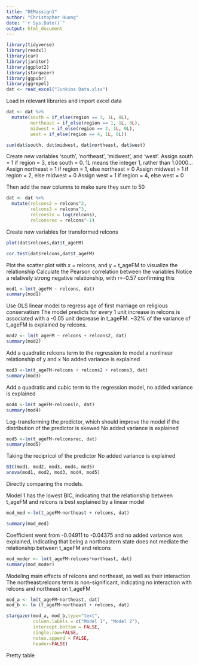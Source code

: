 ```yaml
---
title: "DEMassign1"
author: "Christopher Huong"
date: "`r Sys.Date()`"
output: html_document
---
```


```r
library(tidyverse)
library(readxl)
library(car)
library(janitor)
library(ggplot2)
library(stargazer)
library(ggpubr)
library(ggrepel)
dat <- read_excel("Junkins Data.xlsx")
```
Load in relevant libraries and import excel data

```r
dat <- dat %>%
  mutate(south = if_else(region == 3, 1L, 0L),
         northeast = if_else(region == 1, 1L, 0L),
         midwest = if_else(region == 2, 1L, 0L),
         west = if_else(region == 4, 1L, 0L))

sum(dat$south, dat$midwest, dat$northeast, dat$west)
```
Create new variables 'south', 'northeast', 'midwest', and 'west'.
Assign south = 1 if region = 3, else south = 0. 1L means the integer 1, rather than 1.0000...
Assign northeast = 1 if region = 1, else northeast = 0
Assign midwest = 1 if region = 2, else midwest = 0
Assign west = 1 if region = 4, else west = 0

Then add the new columns to make sure they sum to 50

```r
dat <- dat %>%
  mutate(relcons2 = relcons^2,
         relcons3 = relcons^3,
         relconsln = log(relcons),
         relconsrec = relcons^-1)
```

Create new variables for transformed relcons

```r
plot(dat$relcons,dat$t_ageFM)

cor.test(dat$relcons,dat$t_ageFM)
```

Plot the scatter plot with x = relcons, and y = t_ageFM to visualize the relationship
Calculate the Pearson correlation between the variables
Notice a relatively strong negative relationship, with r=-0.57 confirming this

```r
mod1 <-lm(t_ageFM ~ relcons, dat)
summary(mod1)
```
Use OLS linear model to regress age of first marriage on religious conservatism
The model predicts for every 1 unit increase in relcons is associated with a -0.05 unit decrease in t_ageFM. ~32% of the variance of t_ageFM is explained by relcons. 


```r
mod2 <- lm(t_ageFM ~ relcons + relcons2, dat)
summary(mod2)
```
Add a quadratic relcons term to the regression to model a nonlinear relationship of y and x
No added variance is explained

```r
mod3 <-lm(t_ageFM~relcons + relcons2 + relcons3, dat)
summary(mod3)
```
Add a quadratic and cubic term to the regression model, no added variance is explained

```r
mod4 <-lm(t_ageFM~relconsln, dat)
summary(mod4)
```
Log-transforming the predictor, which should improve the model if the distribution of the predictor is skewed
No added variance is explained

```R
mod5 <-lm(t_ageFM~relconsrec, dat)
summary(mod5)
```
Taking the recipricol of the predictor
No added variance is explained


```R
BIC(mod1, mod2, mod3, mod4, mod5)
anova(mod1, mod2, mod3, mod4, mod5)
```
Directly comparing the models.

Model 1 has the lowest BIC, indicating that the relationship between t_ageFM and relcons is best explained by a linear model

```R
mod_med <-lm(t_ageFM~northeast + relcons, dat)

summary(mod_med)
```
Coefficient went from -0.04911 to -0.04375 and no added variance was explained, indicating that being a northeastern state does not mediate the relationship between t_ageFM and relcons

```r
mod_moder <- lm(t_ageFM~relcons*northeast, dat)
summary(mod_moder)
```
Modeling main effects of relcons and northeast, as well as their interaction
The northeast:relcons term is non-significant, indicating no interaction with relcons and northeast on t_ageFM

```r
mod_a <- lm(t_ageFM~northeast, dat)
mod_b <- lm (t_ageFM~northeast + relcons, dat)

stargazer(mod_a, mod_b,type="text", 
          column.labels = c("Model 1", "Model 2"), 
          intercept.bottom = FALSE, 
          single.row=FALSE,     
          notes.append = FALSE, 
          header=FALSE) 
```
Pretty table






















